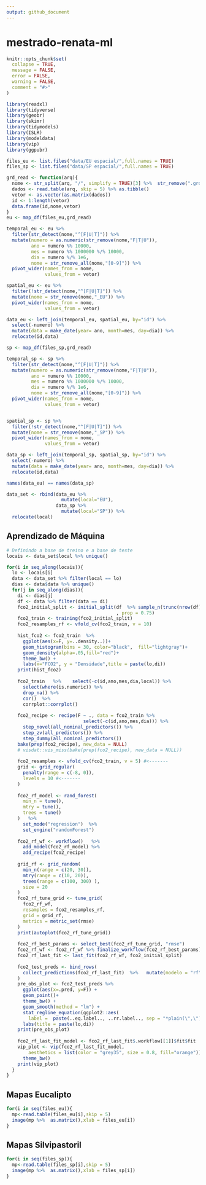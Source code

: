 ```yaml
---
output: github_document
---
```


# mestrado-renata-ml
```r
knitr::opts_chunk$set(
  collapse = TRUE,
  message = FALSE,
  error = FALSE,
  warning = FALSE,
  comment = "#>"
)
```

```r
library(readxl)
library(tidyverse)
library(geobr)
library(skimr)
library(tidymodels)
library(ISLR)
library(modeldata)
library(vip)
library(ggpubr)
```


```r
files_eu <- list.files("data/EU espacial/",full.names = TRUE)
files_sp <- list.files("data/SP espacial/",full.names = TRUE)
```

```r
grd_read <- function(arq){
  nome <- str_split(arq, "/", simplify = TRUE)[3] %>%  str_remove(".grd")
  dados <- read.table(arq, skip = 5) %>% as.tibble()
  vetor <- as.vector(as.matrix(dados))
  id <- 1:length(vetor)
  data.frame(id,nome,vetor)
}
eu <- map_df(files_eu,grd_read)

temporal_eu <- eu %>% 
  filter(str_detect(nome,"^[F|U|T]")) %>% 
  mutate(numero = as.numeric(str_remove(nome,"F|T|U")),
         ano = numero %% 10000,
         mes = numero %% 1000000 %/% 10000,
         dia = numero %/% 1e6,
         nome = str_remove_all(nome,"[0-9]")) %>% 
  pivot_wider(names_from = nome, 
              values_from = vetor)

spatial_eu <- eu %>% 
  filter(!str_detect(nome,"^[F|U|T]")) %>% 
  mutate(nome = str_remove(nome,"_EU")) %>% 
  pivot_wider(names_from = nome, 
              values_from = vetor)

data_eu <- left_join(temporal_eu, spatial_eu, by="id") %>% 
  select(-numero) %>% 
  mutate(data = make_date(year= ano, month=mes, day=dia)) %>% 
  relocate(id,data)
```

```r
sp <- map_df(files_sp,grd_read)

temporal_sp <- sp %>% 
  filter(str_detect(nome,"^[F|U|T]")) %>% 
  mutate(numero = as.numeric(str_remove(nome,"F|T|U")),
         ano = numero %% 10000,
         mes = numero %% 1000000 %/% 10000,
         dia = numero %/% 1e6,
         nome = str_remove_all(nome,"[0-9]")) %>% 
  pivot_wider(names_from = nome, 
              values_from = vetor)


spatial_sp <- sp %>% 
  filter(!str_detect(nome,"^[F|U|T]")) %>% 
  mutate(nome = str_remove(nome,"_SP")) %>% 
  pivot_wider(names_from = nome, 
              values_from = vetor)

data_sp <- left_join(temporal_sp, spatial_sp, by="id") %>% 
  select(-numero) %>% 
  mutate(data = make_date(year= ano, month=mes, day=dia)) %>% 
  relocate(id,data)

names(data_eu) == names(data_sp)

data_set <- rbind(data_eu %>% 
                    mutate(local="EU"),
                  data_sp %>% 
                    mutate(local="SP")) %>% 
  relocate(local)
```

## Aprendizado de Máquina

```r
# Definindo a base de treino e a base de teste
locais <- data_set$local %>% unique()
```


```r
for(i in seq_along(locais)){
  lo <- locais[i]
  data <- data_set %>% filter(local == lo)
  dias <- data$data %>% unique() 
  for(j in seq_along(dias)){
    di <- dias[j]
    df <- data %>% filter(data == di)
    fco2_initial_split <- initial_split(df  %>% sample_n(trunc(nrow(df)*.65)) 
                                        , prop = 0.75)
    fco2_train <- training(fco2_initial_split)
    fco2_resamples_rf <- vfold_cv(fco2_train, v = 10)
    
    hist_fco2 <- fco2_train  %>% 
      ggplot(aes(x=F, y=..density..))+
      geom_histogram(bins = 30, color="black",  fill="lightgray")+
      geom_density(alpha=.05,fill="red")+
      theme_bw() +
      labs(x="FCO2", y = "Densidade",title = paste(lo,di))
    print(hist_fco2)
    
    fco2_train   %>%    select(-c(id,ano,mes,dia,local)) %>% 
      select(where(is.numeric)) %>%
      drop_na() %>% 
      cor()  %>%  
      corrplot::corrplot()
    
    fco2_recipe <- recipe(F ~ ., data = fco2_train %>% 
                            select(-c(id,ano,mes,dia))) %>%  
      step_novel(all_nominal_predictors()) %>% 
      step_zv(all_predictors()) %>%
      step_dummy(all_nominal_predictors())
    bake(prep(fco2_recipe), new_data = NULL)
    # visdat::vis_miss(bake(prep(fco2_recipe), new_data = NULL))
    
    fco2_resamples <- vfold_cv(fco2_train, v = 5) #<-------
    grid <- grid_regular(
      penalty(range = c(-8, 0)),
      levels = 10 #<-------
    )
    
    fco2_rf_model <- rand_forest(
      min_n = tune(),
      mtry = tune(),
      trees = tune()
    )   %>%  
      set_mode("regression")  %>% 
      set_engine("randomForest")
    
    fco2_rf_wf <- workflow()   %>%  
      add_model(fco2_rf_model) %>%  
      add_recipe(fco2_recipe)
    
    grid_rf <- grid_random(
      min_n(range = c(20, 30)),
      mtry(range = c(10, 20)),
      trees(range = c(100, 300) ),
      size = 20
    )
    fco2_rf_tune_grid <- tune_grid(
      fco2_rf_wf,
      resamples = fco2_resamples_rf,
      grid = grid_rf,
      metrics = metric_set(rmse)
    ) 
    print(autoplot(fco2_rf_tune_grid))
    
    fco2_rf_best_params <- select_best(fco2_rf_tune_grid, "rmse")
    fco2_rf_wf <- fco2_rf_wf %>% finalize_workflow(fco2_rf_best_params)
    fco2_rf_last_fit <- last_fit(fco2_rf_wf, fco2_initial_split)
    
    fco2_test_preds <- bind_rows(
      collect_predictions(fco2_rf_last_fit)  %>%   mutate(modelo = "rf")
    )
    pre_obs_plot <- fco2_test_preds %>% 
      ggplot(aes(x=.pred, y=F)) +
      geom_point()+
      theme_bw() +
      geom_smooth(method = "lm") +
      stat_regline_equation(ggplot2::aes(
        label =  paste(..eq.label.., ..rr.label.., sep = "*plain(\",\")~~")))+
      labs(title = paste(lo,di))
    print(pre_obs_plot)
    
    fco2_rf_last_fit_model <- fco2_rf_last_fit$.workflow[[1]]$fit$fit
    vip_plot <- vip(fco2_rf_last_fit_model,
        aesthetics = list(color = "grey35", size = 0.8, fill="orange")) +
      theme_bw()
    print(vip_plot)
  }
}
```

## Mapas Eucalipto

```r
for(i in seq(files_eu)){
  mp<-read.table(files_eu[i],skip = 5)
  image(mp %>%  as.matrix(),xlab = files_eu[i])
}
```

## Mapas Silvipastoril

```r
for(i in seq(files_sp)){
  mp<-read.table(files_sp[i],skip = 5)
  image(mp %>%  as.matrix(),xlab = files_sp[i])
}
```
